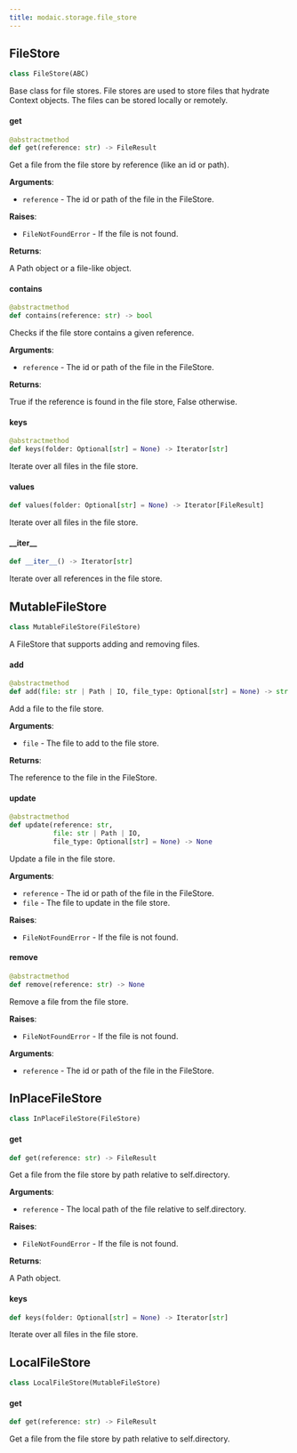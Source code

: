 ```yaml
---
title: modaic.storage.file_store
---
```


## FileStore

```python
class FileStore(ABC)
```

Base class for file stores. File stores are used to store files that hydrate Context objects. The files can be stored locally or remotely.

#### get

```python
@abstractmethod
def get(reference: str) -> FileResult
```

Get a file from the file store by reference (like an id or path).

**Arguments**:

- `reference` - The id or path of the file in the FileStore.
  

**Raises**:

- `FileNotFoundError` - If the file is not found.
  

**Returns**:

  A Path object or a file-like object.

#### contains

```python
@abstractmethod
def contains(reference: str) -> bool
```

Checks if the file store contains a given reference.

**Arguments**:

- `reference` - The id or path of the file in the FileStore.
  

**Returns**:

  True if the reference is found in the file store, False otherwise.

#### keys

```python
@abstractmethod
def keys(folder: Optional[str] = None) -> Iterator[str]
```

Iterate over all files in the file store.

#### values

```python
def values(folder: Optional[str] = None) -> Iterator[FileResult]
```

Iterate over all files in the file store.

#### \_\_iter\_\_

```python
def __iter__() -> Iterator[str]
```

Iterate over all references in the file store.

## MutableFileStore

```python
class MutableFileStore(FileStore)
```

A FileStore that supports adding and removing files.

#### add

```python
@abstractmethod
def add(file: str | Path | IO, file_type: Optional[str] = None) -> str
```

Add a file to the file store.

**Arguments**:

- `file` - The file to add to the file store.
  

**Returns**:

  The reference to the file in the FileStore.

#### update

```python
@abstractmethod
def update(reference: str,
           file: str | Path | IO,
           file_type: Optional[str] = None) -> None
```

Update a file in the file store.

**Arguments**:

- `reference` - The id or path of the file in the FileStore.
- `file` - The file to update in the file store.
  

**Raises**:

- `FileNotFoundError` - If the file is not found.

#### remove

```python
@abstractmethod
def remove(reference: str) -> None
```

Remove a file from the file store.

**Raises**:

- `FileNotFoundError` - If the file is not found.
  

**Arguments**:

- `reference` - The id or path of the file in the FileStore.

## InPlaceFileStore

```python
class InPlaceFileStore(FileStore)
```

#### get

```python
def get(reference: str) -> FileResult
```

Get a file from the file store by path relative to self.directory.

**Arguments**:

- `reference` - The local path of the file relative to self.directory.
  

**Raises**:

- `FileNotFoundError` - If the file is not found.
  

**Returns**:

  A Path object.

#### keys

```python
def keys(folder: Optional[str] = None) -> Iterator[str]
```

Iterate over all files in the file store.

## LocalFileStore

```python
class LocalFileStore(MutableFileStore)
```

#### get

```python
def get(reference: str) -> FileResult
```

Get a file from the file store by path relative to self.directory.

